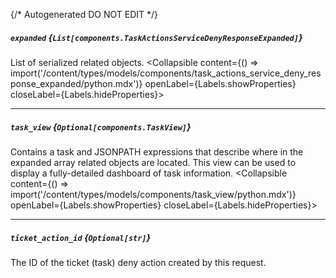 {/* Autogenerated DO NOT EDIT  */}

##### `expanded` *{`List[components.TaskActionsServiceDenyResponseExpanded]`}*
List of serialized related objects.
<Collapsible content={() => import('/content/types/models/components/task_actions_service_deny_response_expanded/python.mdx')} openLabel={Labels.showProperties} closeLabel={Labels.hideProperties}>
</Collapsible>

---
##### `task_view` *{`Optional[components.TaskView]`}*
Contains a task and JSONPATH expressions that describe where in the expanded array related objects are located. This view can be used to display a fully\-detailed dashboard of task information.
<Collapsible content={() => import('/content/types/models/components/task_view/python.mdx')} openLabel={Labels.showProperties} closeLabel={Labels.hideProperties}>
</Collapsible>

---
##### `ticket_action_id` *{`Optional[str]`}*
The ID of the ticket (task) deny action created by this request.


